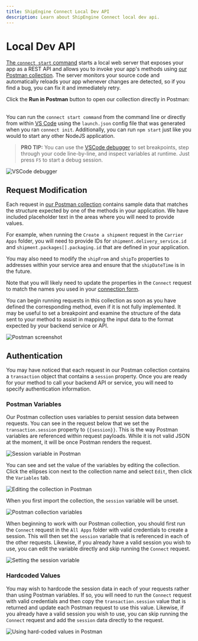 ```yaml
---
title: ShipEngine Connect Local Dev API
description: Learn about ShipEngine Connect local dev api.
---
```



Local Dev API
==================================================
[The `connect start` command](./../cli.mdx#run-your-app-locally) starts a local web server that exposes your app as a REST API
and allows you to invoke your app's
methods using [our Postman collection](https://documenter.getpostman.com/view/12340335/T1LPBRJk?version=latest). The server
monitors your source code and automatically reloads your app whenever changes are detected, so if you find a bug, you can
fix it and immediately retry.

Click the <b>Run in Postman</b> button to open our collection directly in Postman: &nbsp;&nbsp;
<PostmanButton />

You can run the `connect start command` from the command line or directly from within [VS Code](https://code.visualstudio.com/) using the
`launch.json` config file that was generated when you ran `connect init`. Additionally, you can run `npm start` just like
you would to start any other NodeJS application.

> **PRO TIP:** You can use the [VSCode debugger](https://code.visualstudio.com/docs/editor/debugging) to set breakpoints, step through your code line-by-line, and inspect variables at runtime. Just press `F5` to start a debug session.

![VSCode debugger](/img/testing/vs-code-debug.png)


Request Modification
-------------------------------------
Each request in [our Postman collection](https://documenter.getpostman.com/view/12340335/T1LPBRJk?version=latest) contains sample data that matches the structure expected by one of the methods in your application. We have included placeholder text
in the areas where you will need to provide values.

For example, when running the `Create a shipment` request in the `Carrier Apps` folder, you will need to provide IDs for
`shipment.delivery_service.id` and `shipment.packages[].packaging.id` that are defined in your application.

You may also need to modify the `shipFrom` and `shipTo` properties
to addresses within your service area and ensure that the `shipDateTime` is in the future.

Note that you will likely need to update the properties in the `Connect` request to match the names you used in your [connection form](./../reference/forms.mdx#connection-form-examples).

You can begin running requests in this collection as soon as you have defined the corresponding method, even if it is not fully implemented.
It may be useful to set a breakpoint and examine the structure of the data sent to your method to assist in mapping the input
data to the format expected by your backend service or API.

![Postman screenshot](/img/testing/postman-placeholder.png)


Authentication
----------------------------------------

You may have noticed that each request in our Postman collection contains a `transaction` object that contains a `session` property.
Once you are ready for your method to call your backend API or service, you will need to specify authentication information.

### Postman Variables
Our Postman collection uses variables to persist session data between requests. You can see in the request below that we set the `transaction.session`
property to `{{session}}`. This is the way Postman variables are referenced within request payloads. While it is not valid
JSON at the moment, it will be once Postman renders the request.

![Session variable in Postman](/img/testing/postman-session-variable.png)


You can see and set the value of the variables by editing the collection. Click the ellipses icon next to the collection name
and select `Edit`, then click the `Variables` tab.

![Editing the collection in Postman](/img/testing/variable-menu.png)


When you first import the collection, the `session`
variable will be unset.

![Postman collection variables](/img/testing/postman-empty-vars.png)


When beginning to work with our Postman collection, you should first run the `Connect` request in the `All Apps` folder with valid credentials to create a session. This will then set the `session` variable that is referenced in each of the other requests. Likewise, if you already
have a valid session you wish to use, you can edit the variable directly and skip running the `Connect` request.

![Setting the session variable](/img/testing/postman-set-variable.png)


### Hardcoded Values
You may wish to hardcode the session data in each of your requests rather than using Postman variables. If so, you will need to run the `Connect`
request with valid credentials and then copy the `transaction.session` value that is returned and update each Postman request to use this value.
Likewise, if you already have a valid session you wish to use, you can skip running the `Connect` request and add the
`session` data directly to the request.

![Using hard-coded values in Postman](/img/testing/postman-transaction.png)
